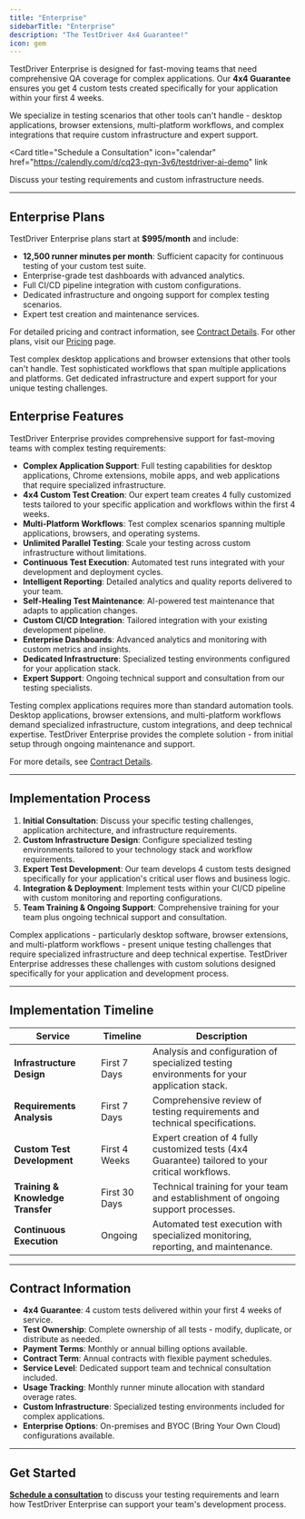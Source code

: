```yaml
---
title: "Enterprise"
sidebarTitle: "Enterprise"
description: "The TestDriver 4x4 Guarantee!"
icon: gem
---
```



TestDriver Enterprise is designed for fast-moving teams that need comprehensive QA coverage for complex applications. Our **4x4 Guarantee** ensures you get 4 custom tests created specifically for your application within your first 4 weeks.

We specialize in testing scenarios that other tools can't handle - desktop applications, browser extensions, multi-platform workflows, and complex integrations that require custom infrastructure and expert support.

<Card
  title="Schedule a Consultation"
  icon="calendar"
  href="https://calendly.com/d/cq23-qyn-3v6/testdriver-ai-demo"
  link
>
  Discuss your testing requirements and custom infrastructure needs.
</Card>

---

## Enterprise Plans

TestDriver Enterprise plans start at **$995/month** and include:

- **12,500 runner minutes per month**: Sufficient capacity for continuous testing of your custom test suite.
- Enterprise-grade test dashboards with advanced analytics.
- Full CI/CD pipeline integration with custom configurations.
- Dedicated infrastructure and ongoing support for complex testing scenarios.
- Expert test creation and maintenance services.

For detailed pricing and contract information, see [Contract Details](#contract-details). For other plans, visit our [Pricing](/account/pricing) page.

<CardGroup cols={3}>
  <Card title="Custom Desktop & Extension Testing">
    Test complex desktop applications and browser extensions that other tools
    can't handle.
  </Card>
  <Card title="Multi-App Workflow Testing">
    Test sophisticated workflows that span multiple applications and platforms.
  </Card>
  <Card title="Enterprise Infrastructure & Support">
    Get dedicated infrastructure and expert support for your unique testing
    challenges.
  </Card>
</CardGroup>

## Enterprise Features

TestDriver Enterprise provides comprehensive support for fast-moving teams with complex testing requirements:

- **Complex Application Support**: Full testing capabilities for desktop applications, Chrome extensions, mobile apps, and web applications that require specialized infrastructure.
- **4x4 Custom Test Creation**: Our expert team creates 4 fully customized tests tailored to your specific application and workflows within the first 4 weeks.
- **Multi-Platform Workflows**: Test complex scenarios spanning multiple applications, browsers, and operating systems.
- **Unlimited Parallel Testing**: Scale your testing across custom infrastructure without limitations.
- **Continuous Test Execution**: Automated test runs integrated with your development and deployment cycles.
- **Intelligent Reporting**: Detailed analytics and quality reports delivered to your team.
- **Self-Healing Test Maintenance**: AI-powered test maintenance that adapts to application changes.
- **Custom CI/CD Integration**: Tailored integration with your existing development pipeline.
- **Enterprise Dashboards**: Advanced analytics and monitoring with custom metrics and insights.
- **Dedicated Infrastructure**: Specialized testing environments configured for your application stack.
- **Expert Support**: Ongoing technical support and consultation from our testing specialists.

Testing complex applications requires more than standard automation tools. Desktop applications, browser extensions, and multi-platform workflows demand specialized infrastructure, custom integrations, and deep technical expertise. TestDriver Enterprise provides the complete solution - from initial setup through ongoing maintenance and support.

For more details, see [Contract Details](#contract-details).

---

## Implementation Process

1. **Initial Consultation**: Discuss your specific testing challenges, application architecture, and infrastructure requirements.
2. **Custom Infrastructure Design**: Configure specialized testing environments tailored to your technology stack and workflow requirements.
3. **Expert Test Development**: Our team develops 4 custom tests designed specifically for your application's critical user flows and business logic.
4. **Integration & Deployment**: Implement tests within your CI/CD pipeline with custom monitoring and reporting configurations.
5. **Team Training & Ongoing Support**: Comprehensive training for your team plus ongoing technical support and consultation.

Complex applications - particularly desktop software, browser extensions, and multi-platform workflows - present unique testing challenges that require specialized infrastructure and deep technical expertise. TestDriver Enterprise addresses these challenges with custom solutions designed specifically for your application and development process.

---

## Implementation Timeline

| Service                           | Timeline      | Description                                                                                      |
| --------------------------------- | ------------- | ------------------------------------------------------------------------------------------------ |
| **Infrastructure Design**         | First 7 Days  | Analysis and configuration of specialized testing environments for your application stack.       |
| **Requirements Analysis**         | First 7 Days  | Comprehensive review of testing requirements and technical specifications.                       |
| **Custom Test Development**       | First 4 Weeks | Expert creation of 4 fully customized tests (4x4 Guarantee) tailored to your critical workflows. |
| **Training & Knowledge Transfer** | First 30 Days | Technical training for your team and establishment of ongoing support processes.                 |
| **Continuous Execution**          | Ongoing       | Automated test execution with specialized monitoring, reporting, and maintenance.                |

---

## Contract Information

- **4x4 Guarantee**: 4 custom tests delivered within your first 4 weeks of service.
- **Test Ownership**: Complete ownership of all tests - modify, duplicate, or distribute as needed.
- **Payment Terms**: Monthly or annual billing options available.
- **Contract Term**: Annual contracts with flexible payment schedules.
- **Service Level**: Dedicated support team and technical consultation included.
- **Usage Tracking**: Monthly runner minute allocation with standard overage rates.
- **Custom Infrastructure**: Specialized testing environments included for complex applications.
- **Enterprise Options**: On-premises and BYOC (Bring Your Own Cloud) configurations available.

---

## Get Started

<a href={calendar}>**Schedule a consultation**</a> to discuss your testing
requirements and learn how TestDriver Enterprise can support your team's
development process.
